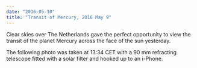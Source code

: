 ```yaml
---
date: "2016-05-10"
title: "Transit of Mercury, 2016 May 9"
---
```


Clear skies over The Netherlands gave the perfect opportunity to view the
transit of the planet  Mercury across the face of the sun yesterday. 

The following photo was taken at 13:34 CET with a 90 mm refracting telescope
fitted with a solar  filter and hooked up to an i-Phone. 

<PublishDate />

